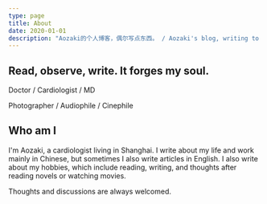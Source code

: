 ```yaml
---
type: page
title: About
date: 2020-01-01
description: "Aozaki的个人博客，偶尔写点东西。 / Aozaki's blog, writing to record my life and hobbies."
---
```


<meta http-equiv="content-language" content="en" />

<h2>Read, observe, write. It forges my soul.</h2>

Doctor / Cardiologist / MD

Photographer / Audiophile / Cinephile

<h2>Who am I</h2>

I'm Aozaki, a cardiologist living in Shanghai. I write about my life and work mainly in Chinese, but sometimes I also write articles in English. I also write about my hobbies, which include reading, writing, and thoughts after reading novels or watching movies.

Thoughts and discussions are always welcomed.
